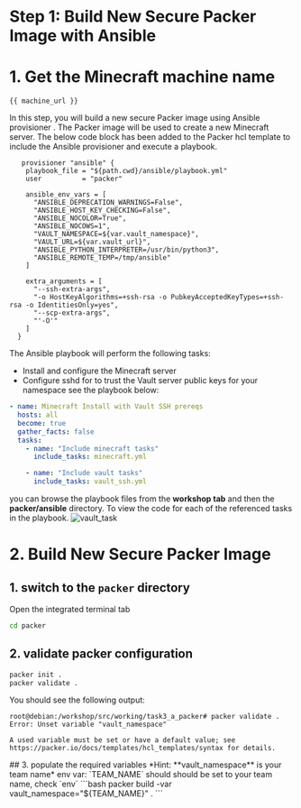 # Step 1: Build New Secure Packer Image with Ansible

# 1. Get the Minecraft machine name
```
{{ machine_url }}
```
In this step, you will build a new secure Packer image using Ansible provisioner . 
The Packer image will be used to create a new Minecraft server.
The below code block has been added to the Packer hcl template to include the Ansible provisioner and execute a playbook.

```hcl
   provisioner "ansible" {
    playbook_file = "${path.cwd}/ansible/playbook.yml"
    user          = "packer"

    ansible_env_vars = [
      "ANSIBLE_DEPRECATION_WARNINGS=False",
      "ANSIBLE_HOST_KEY_CHECKING=False",
      "ANSIBLE_NOCOLOR=True",
      "ANSIBLE_NOCOWS=1",
      "VAULT_NAMESPACE=${var.vault_namespace}",
      "VAULT_URL=${var.vault_url}",
      "ANSIBLE_PYTHON_INTERPRETER=/usr/bin/python3",
      "ANSIBLE_REMOTE_TEMP=/tmp/ansible"
    ]

    extra_arguments = [
      "--ssh-extra-args",
      "-o HostKeyAlgorithms=+ssh-rsa -o PubkeyAcceptedKeyTypes=+ssh-rsa -o IdentitiesOnly=yes",
      "--scp-extra-args",
      "'-O'"
    ]
  }
```

The Ansible playbook will perform the following tasks:
- Install and configure the Minecraft server
- Configure sshd for to trust the Vault server public keys for your namespace
see the playbook below:
```yaml
- name: Minecraft Install with Vault SSH prereqs
  hosts: all
  become: true
  gather_facts: false
  tasks:
    - name: "Include minecraft tasks"
      include_tasks: minecraft.yml

    - name: "Include vault tasks"
      include_tasks: vault_ssh.yml
```
you can browse the playbook files from the **workshop tab** and then the **packer/ansible** directory. To view the code for each of the referenced tasks in the playbook.
![vault_task](/assets/task_3/ansible-task.png)

# 2. Build New Secure Packer Image

## 1. switch to the `packer` directory
Open the integrated terminal tab
```bash
cd packer
```
## 2. validate packer configuration
```bash
packer init .
packer validate .
```
You should see the following output:
```
root@debian:/workshop/src/working/task3_a_packer# packer validate .
Error: Unset variable "vault_namespace"

A used variable must be set or have a default value; see
https://packer.io/docs/templates/hcl_templates/syntax for details.
```
<Task id="packer_build">
## 3. populate the required variables
*Hint: **vault_namespace** is your team name*
env var: `TEAM_NAME` should should be set to your team name, check `env`
```bash
packer build -var vault_namespace="${TEAM_NAME}" .
```
</Task>

